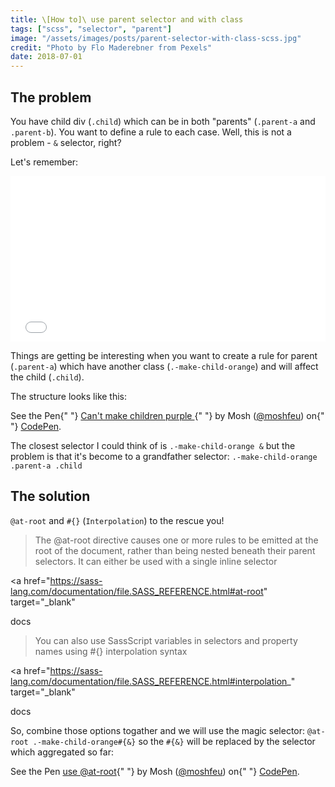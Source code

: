 ```yaml
---
title: \[How to]\ use parent selector and with class
tags: ["scss", "selector", "parent"]
image: "/assets/images/posts/parent-selector-with-class-scss.jpg"
credit: "Photo by Flo Maderebner from Pexels"
date: 2018-07-01
---
```


## The problem

You have child div (`.child`) which can be in both "parents" (`.parent-a` and `.parent-b`).
You want to define a rule to each case. Well, this is not a problem - `&` selector, right?

Let's remember:

<iframe
  height="265"
  scrolling="no"
  title="Use & selector scss"
  src="//codepen.io/moshfeu/embed/bKzWKm/?height=265&theme-id=0&default-tab=css,result&embed-version=2"
  frameborder="no"
  allowtransparency="true"
  allowfullscreen="true"
  style="width: 100%;"
>
  See the Pen{" "}
  <a href="https://codepen.io/moshfeu/pen/bKzWKm/">Use & selector scss</a> by
  Mosh (<a href="https://codepen.io/moshfeu">@moshfeu</a>) on{" "}
  <a href="https://codepen.io">CodePen</a>.
</iframe>

Things are getting be interesting when you want to create a rule for parent (`.parent-a`) which have another class (`.-make-child-orange`) and will affect the child (`.child`).

The structure looks like this:

<p
  data-height="265"
  data-theme-id="0"
  data-slug-hash="WyPjBW"
  data-default-tab="html,result"
  data-user="moshfeu"
  data-embed-version="2"
  data-pen-title="Can't make children purple"
  class="codepen"
>
  See the Pen{" "}
  <a href="https://codepen.io/moshfeu/pen/WyPjBW/">
    Can't make children purple
  </a>{" "}
  by Mosh (<a href="https://codepen.io/moshfeu">@moshfeu</a>) on{" "}
  <a href="https://codepen.io">CodePen</a>.
</p>
<script async src="https://static.codepen.io/assets/embed/ei.js"></script>

The closest selector I could think of is `.-make-child-orange &` but the problem is that it's become to a grandfather selector: `.-make-child-orange .parent-a .child`

<script src="https://gist.github.com/moshfeu/3d6b80241a08279da06d544a3c807482.js"></script>

## The solution

`@at-root` and `#{}` (`Interpolation`) to the rescue you!

> The @at-root directive causes one or more rules to be emitted at the root of the document, rather than being nested beneath their parent selectors. It can either be used with a single inline selector

<a
  href="https://sass-lang.com/documentation/file.SASS_REFERENCE.html#at-root"
  target="_blank"
>
  docs
</a>

> You can also use SassScript variables in selectors and property names using #{} interpolation syntax

<a
  href="https://sass-lang.com/documentation/file.SASS_REFERENCE.html#interpolation_"
  target="_blank"
>
  docs
</a>

So, combine those options togather and we will use the magic selector: `@at-root .-make-child-orange#{&}` so the `#{&}` will be replaced by
the selector which aggregated so far:

<p
  data-height="265"
  data-theme-id="0"
  data-slug-hash="jKdwzW"
  data-default-tab="html,result"
  data-user="moshfeu"
  data-embed-version="2"
  data-pen-title="use @at-root"
  class="codepen"
>
  See the Pen <a href="https://codepen.io/moshfeu/pen/jKdwzW/">use @at-root</a>{" "}
  by Mosh (<a href="https://codepen.io/moshfeu">@moshfeu</a>) on{" "}
  <a href="https://codepen.io">CodePen</a>.
</p>
<script async src="https://static.codepen.io/assets/embed/ei.js"></script>
